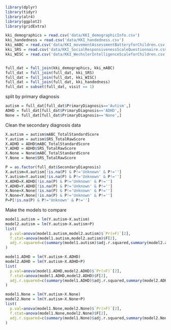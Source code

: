 ```r
library(dplyr)
library(tidyr)
library(alr4)
library(ggplot2)
library(gridExtra)
```

```r

kki_demographics = read.csv('data/KKI_demographicInfo.csv')
kki_handedness = read.csv('data/KKI_handedness.csv')
kki_mABC = read.csv('data/KKI_movementAssessmentBatteryforChildren.csv')
kki_SRS = read.csv('data/KKI_SocialResponsivenessScaleQuestionnaire.csv')
kki_WISC = read.csv('data/KKI_WechslerIntelligenceScaleforChildren.csv')


full_dat = full_join(kki_demographics, kki_mABC)
full_dat = full_join(full_dat, kki_SRS)
full_dat = full_join(full_dat, kki_WISC)
full_dat = full_join(full_dat, kki_handedness)
full_dat = subset(full_dat, visit == 1)
```

split by primary diagnosis 
```r
autism = full_dat[full_dat$PrimaryDiagnosis=='Autism',]
ADHD = full_dat[full_dat$PrimaryDiagnosis=='ADHD',]
None = full_dat[full_dat$PrimaryDiagnosis=='None',]
```

Clean the secondary diagnosis data  
```r
X.autism = autism$mABC_TotalStandardScore
Y.autism = autism$SRS_TotalRawScore
X.ADHD = ADHD$mABC_TotalStandardScore
Y.ADHD = ADHD$SRS_TotalRawScore
X.None = None$mABC_TotalStandardScore 
Y.None = None$SRS_TotalRawScore

P = as.factor(full_dat$SecondaryDiagnosis)
X.autism=X.autism[!is.na(P) & P!='Unknown' & P!='']
Y.autism=Y.autism[!is.na(P) & P!='Unknown' & P!='']
X.ADHD=X.ADHD[!is.na(P) & P!='Unknown' & P!='']
Y.ADHD=Y.ADHD[!is.na(P) & P!='Unknown' & P!='']
X.None=X.None[!is.na(P) & P!='Unknown' & P!='']
Y.None=Y.None[!is.na(P) & P!='Unknown' & P!='']
P=P[!is.na(P) & P!='Unknown' & P!='']
```

Make the models to compare
```r
model1.autism = lm(Y.autism~X.autism)
model2.autism = lm(Y.autism~X.autism+P)
list(
  p.val=anova(model1.autism,model2.autism)$`Pr(>F)`[2],
  f.stat=anova(model1.autism,model2.autism)$F[2],
  adj.r.squared=c(summary(model1.autism)$adj.r.squared,summary(model2.autism)$adj.r.squared)
)

model1.ADHD = lm(Y.autism~X.ADHD)
model2.ADHD = lm(Y.autism~X.ADHD+P)
list(
  p.val=anova(model1.ADHD,model2.ADHD)$`Pr(>F)`[2],
  f.stat=anova(model1.ADHD,model2.ADHD)$F[2],
  adj.r.squared=c(summary(model1.ADHD)$adj.r.squared,summary(model2.ADHD)$adj.r.squared)
)

model1.None = lm(Y.autism~X.None)
model2.None = lm(Y.autism~X.None+P)
list(
  p.val=anova(model1.None,model2.None)$`Pr(>F)`[2],
  f.stat=anova(model1.None,model2.None)$F[2],
  adj.r.squared=c(summary(model1.None)$adj.r.squared,summary(model2.None)$adj.r.squared)
)
```




